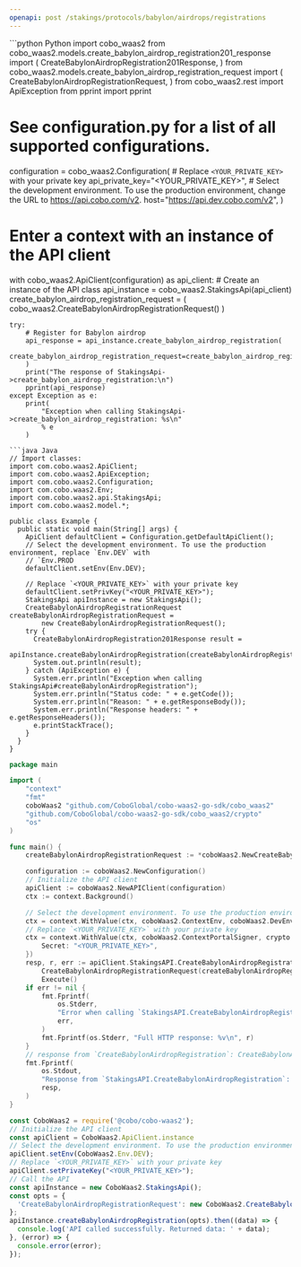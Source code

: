 ```yaml
---
openapi: post /stakings/protocols/babylon/airdrops/registrations
---
```


<RequestExample>
```python Python
import cobo_waas2
from cobo_waas2.models.create_babylon_airdrop_registration201_response import (
    CreateBabylonAirdropRegistration201Response,
)
from cobo_waas2.models.create_babylon_airdrop_registration_request import (
    CreateBabylonAirdropRegistrationRequest,
)
from cobo_waas2.rest import ApiException
from pprint import pprint

# See configuration.py for a list of all supported configurations.
configuration = cobo_waas2.Configuration(
    # Replace `<YOUR_PRIVATE_KEY>` with your private key
    api_private_key="<YOUR_PRIVATE_KEY>",
    # Select the development environment. To use the production environment, change the URL to https://api.cobo.com/v2.
    host="https://api.dev.cobo.com/v2",
)
# Enter a context with an instance of the API client
with cobo_waas2.ApiClient(configuration) as api_client:
    # Create an instance of the API class
    api_instance = cobo_waas2.StakingsApi(api_client)
    create_babylon_airdrop_registration_request = (
        cobo_waas2.CreateBabylonAirdropRegistrationRequest()
    )

    try:
        # Register for Babylon airdrop
        api_response = api_instance.create_babylon_airdrop_registration(
            create_babylon_airdrop_registration_request=create_babylon_airdrop_registration_request
        )
        print("The response of StakingsApi->create_babylon_airdrop_registration:\n")
        pprint(api_response)
    except Exception as e:
        print(
            "Exception when calling StakingsApi->create_babylon_airdrop_registration: %s\n"
            % e
        )

```
```java Java
// Import classes:
import com.cobo.waas2.ApiClient;
import com.cobo.waas2.ApiException;
import com.cobo.waas2.Configuration;
import com.cobo.waas2.Env;
import com.cobo.waas2.api.StakingsApi;
import com.cobo.waas2.model.*;

public class Example {
  public static void main(String[] args) {
    ApiClient defaultClient = Configuration.getDefaultApiClient();
    // Select the development environment. To use the production environment, replace `Env.DEV` with
    // `Env.PROD
    defaultClient.setEnv(Env.DEV);

    // Replace `<YOUR_PRIVATE_KEY>` with your private key
    defaultClient.setPrivKey("<YOUR_PRIVATE_KEY>");
    StakingsApi apiInstance = new StakingsApi();
    CreateBabylonAirdropRegistrationRequest createBabylonAirdropRegistrationRequest =
        new CreateBabylonAirdropRegistrationRequest();
    try {
      CreateBabylonAirdropRegistration201Response result =
          apiInstance.createBabylonAirdropRegistration(createBabylonAirdropRegistrationRequest);
      System.out.println(result);
    } catch (ApiException e) {
      System.err.println("Exception when calling StakingsApi#createBabylonAirdropRegistration");
      System.err.println("Status code: " + e.getCode());
      System.err.println("Reason: " + e.getResponseBody());
      System.err.println("Response headers: " + e.getResponseHeaders());
      e.printStackTrace();
    }
  }
}

```
```go Go
package main

import (
	"context"
	"fmt"
	coboWaas2 "github.com/CoboGlobal/cobo-waas2-go-sdk/cobo_waas2"
	"github.com/CoboGlobal/cobo-waas2-go-sdk/cobo_waas2/crypto"
	"os"
)

func main() {
	createBabylonAirdropRegistrationRequest := *coboWaas2.NewCreateBabylonAirdropRegistrationRequest()

	configuration := coboWaas2.NewConfiguration()
	// Initialize the API client
	apiClient := coboWaas2.NewAPIClient(configuration)
	ctx := context.Background()

	// Select the development environment. To use the production environment, replace coboWaas2.DevEnv with coboWaas2.ProdEnv
	ctx = context.WithValue(ctx, coboWaas2.ContextEnv, coboWaas2.DevEnv)
	// Replace `<YOUR_PRIVATE_KEY>` with your private key
	ctx = context.WithValue(ctx, coboWaas2.ContextPortalSigner, crypto.Ed25519Signer{
		Secret: "<YOUR_PRIVATE_KEY>",
	})
	resp, r, err := apiClient.StakingsAPI.CreateBabylonAirdropRegistration(ctx).
		CreateBabylonAirdropRegistrationRequest(createBabylonAirdropRegistrationRequest).
		Execute()
	if err != nil {
		fmt.Fprintf(
			os.Stderr,
			"Error when calling `StakingsAPI.CreateBabylonAirdropRegistration``: %v\n",
			err,
		)
		fmt.Fprintf(os.Stderr, "Full HTTP response: %v\n", r)
	}
	// response from `CreateBabylonAirdropRegistration`: CreateBabylonAirdropRegistration201Response
	fmt.Fprintf(
		os.Stdout,
		"Response from `StakingsAPI.CreateBabylonAirdropRegistration`: %v\n",
		resp,
	)
}

```
```javascript JavaScript
const CoboWaas2 = require('@cobo/cobo-waas2');
// Initialize the API client
const apiClient = CoboWaas2.ApiClient.instance
// Select the development environment. To use the production environment, replace `Env.DEV` with `Env.PROD`
apiClient.setEnv(CoboWaas2.Env.DEV);
// Replace `<YOUR_PRIVATE_KEY>` with your private key
apiClient.setPrivateKey("<YOUR_PRIVATE_KEY>");
// Call the API
const apiInstance = new CoboWaas2.StakingsApi();
const opts = {
  'CreateBabylonAirdropRegistrationRequest': new CoboWaas2.CreateBabylonAirdropRegistrationRequest()
};
apiInstance.createBabylonAirdropRegistration(opts).then((data) => {
  console.log('API called successfully. Returned data: ' + data);
}, (error) => {
  console.error(error);
});
```
</RequestExample>